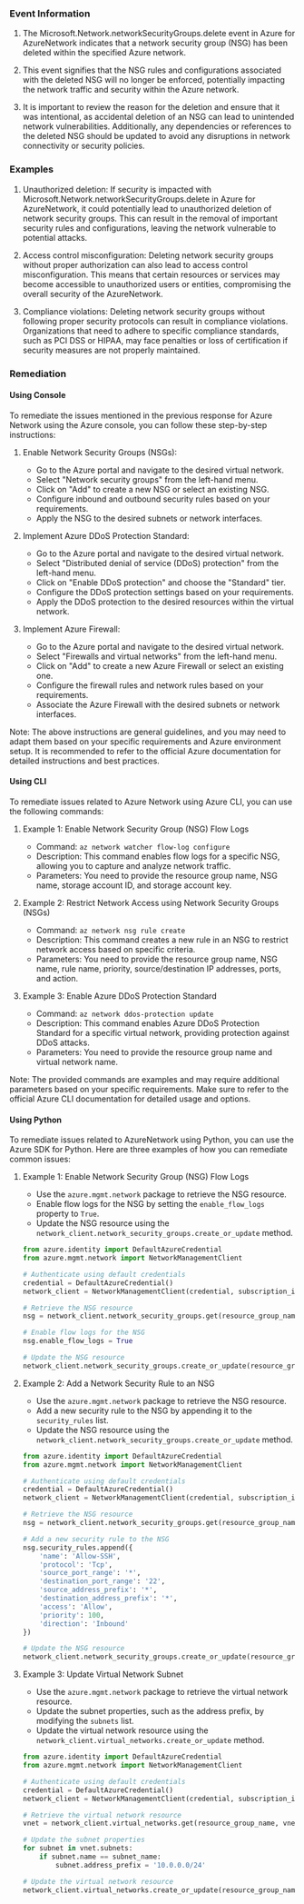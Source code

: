 
### Event Information

1. The Microsoft.Network.networkSecurityGroups.delete event in Azure for AzureNetwork indicates that a network security group (NSG) has been deleted within the specified Azure network.

2. This event signifies that the NSG rules and configurations associated with the deleted NSG will no longer be enforced, potentially impacting the network traffic and security within the Azure network.

3. It is important to review the reason for the deletion and ensure that it was intentional, as accidental deletion of an NSG can lead to unintended network vulnerabilities. Additionally, any dependencies or references to the deleted NSG should be updated to avoid any disruptions in network connectivity or security policies.


### Examples

1. Unauthorized deletion: If security is impacted with Microsoft.Network.networkSecurityGroups.delete in Azure for AzureNetwork, it could potentially lead to unauthorized deletion of network security groups. This can result in the removal of important security rules and configurations, leaving the network vulnerable to potential attacks.

2. Access control misconfiguration: Deleting network security groups without proper authorization can also lead to access control misconfiguration. This means that certain resources or services may become accessible to unauthorized users or entities, compromising the overall security of the AzureNetwork.

3. Compliance violations: Deleting network security groups without following proper security protocols can result in compliance violations. Organizations that need to adhere to specific compliance standards, such as PCI DSS or HIPAA, may face penalties or loss of certification if security measures are not properly maintained.

### Remediation

#### Using Console

To remediate the issues mentioned in the previous response for Azure Network using the Azure console, you can follow these step-by-step instructions:

1. Enable Network Security Groups (NSGs):
   - Go to the Azure portal and navigate to the desired virtual network.
   - Select "Network security groups" from the left-hand menu.
   - Click on "Add" to create a new NSG or select an existing NSG.
   - Configure inbound and outbound security rules based on your requirements.
   - Apply the NSG to the desired subnets or network interfaces.

2. Implement Azure DDoS Protection Standard:
   - Go to the Azure portal and navigate to the desired virtual network.
   - Select "Distributed denial of service (DDoS) protection" from the left-hand menu.
   - Click on "Enable DDoS protection" and choose the "Standard" tier.
   - Configure the DDoS protection settings based on your requirements.
   - Apply the DDoS protection to the desired resources within the virtual network.

3. Implement Azure Firewall:
   - Go to the Azure portal and navigate to the desired virtual network.
   - Select "Firewalls and virtual networks" from the left-hand menu.
   - Click on "Add" to create a new Azure Firewall or select an existing one.
   - Configure the firewall rules and network rules based on your requirements.
   - Associate the Azure Firewall with the desired subnets or network interfaces.

Note: The above instructions are general guidelines, and you may need to adapt them based on your specific requirements and Azure environment setup. It is recommended to refer to the official Azure documentation for detailed instructions and best practices.

#### Using CLI

To remediate issues related to Azure Network using Azure CLI, you can use the following commands:

1. Example 1: Enable Network Security Group (NSG) Flow Logs
   - Command: `az network watcher flow-log configure`
   - Description: This command enables flow logs for a specific NSG, allowing you to capture and analyze network traffic.
   - Parameters: You need to provide the resource group name, NSG name, storage account ID, and storage account key.

2. Example 2: Restrict Network Access using Network Security Groups (NSGs)
   - Command: `az network nsg rule create`
   - Description: This command creates a new rule in an NSG to restrict network access based on specific criteria.
   - Parameters: You need to provide the resource group name, NSG name, rule name, priority, source/destination IP addresses, ports, and action.

3. Example 3: Enable Azure DDoS Protection Standard
   - Command: `az network ddos-protection update`
   - Description: This command enables Azure DDoS Protection Standard for a specific virtual network, providing protection against DDoS attacks.
   - Parameters: You need to provide the resource group name and virtual network name.

Note: The provided commands are examples and may require additional parameters based on your specific requirements. Make sure to refer to the official Azure CLI documentation for detailed usage and options.

#### Using Python

To remediate issues related to AzureNetwork using Python, you can use the Azure SDK for Python. Here are three examples of how you can remediate common issues:

1. Example 1: Enable Network Security Group (NSG) Flow Logs
   - Use the `azure.mgmt.network` package to retrieve the NSG resource.
   - Enable flow logs for the NSG by setting the `enable_flow_logs` property to `True`.
   - Update the NSG resource using the `network_client.network_security_groups.create_or_update` method.

   ```python
   from azure.identity import DefaultAzureCredential
   from azure.mgmt.network import NetworkManagementClient

   # Authenticate using default credentials
   credential = DefaultAzureCredential()
   network_client = NetworkManagementClient(credential, subscription_id)

   # Retrieve the NSG resource
   nsg = network_client.network_security_groups.get(resource_group_name, nsg_name)

   # Enable flow logs for the NSG
   nsg.enable_flow_logs = True

   # Update the NSG resource
   network_client.network_security_groups.create_or_update(resource_group_name, nsg_name, nsg)
   ```

2. Example 2: Add a Network Security Rule to an NSG
   - Use the `azure.mgmt.network` package to retrieve the NSG resource.
   - Add a new security rule to the NSG by appending it to the `security_rules` list.
   - Update the NSG resource using the `network_client.network_security_groups.create_or_update` method.

   ```python
   from azure.identity import DefaultAzureCredential
   from azure.mgmt.network import NetworkManagementClient

   # Authenticate using default credentials
   credential = DefaultAzureCredential()
   network_client = NetworkManagementClient(credential, subscription_id)

   # Retrieve the NSG resource
   nsg = network_client.network_security_groups.get(resource_group_name, nsg_name)

   # Add a new security rule to the NSG
   nsg.security_rules.append({
       'name': 'Allow-SSH',
       'protocol': 'Tcp',
       'source_port_range': '*',
       'destination_port_range': '22',
       'source_address_prefix': '*',
       'destination_address_prefix': '*',
       'access': 'Allow',
       'priority': 100,
       'direction': 'Inbound'
   })

   # Update the NSG resource
   network_client.network_security_groups.create_or_update(resource_group_name, nsg_name, nsg)
   ```

3. Example 3: Update Virtual Network Subnet
   - Use the `azure.mgmt.network` package to retrieve the virtual network resource.
   - Update the subnet properties, such as the address prefix, by modifying the `subnets` list.
   - Update the virtual network resource using the `network_client.virtual_networks.create_or_update` method.

   ```python
   from azure.identity import DefaultAzureCredential
   from azure.mgmt.network import NetworkManagementClient

   # Authenticate using default credentials
   credential = DefaultAzureCredential()
   network_client = NetworkManagementClient(credential, subscription_id)

   # Retrieve the virtual network resource
   vnet = network_client.virtual_networks.get(resource_group_name, vnet_name)

   # Update the subnet properties
   for subnet in vnet.subnets:
       if subnet.name == subnet_name:
           subnet.address_prefix = '10.0.0.0/24'

   # Update the virtual network resource
   network_client.virtual_networks.create_or_update(resource_group_name, vnet_name, vnet)
   ```

